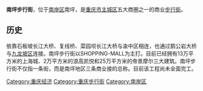 '''南坪步行街'''，位于[[南岸区|南岸区]]南坪，是[[重庆市|重庆市]][[重庆主城区|主城区]]五大商圈之一的商业[[步行街|步行街]]。

==历史==
依靠石板坡长江大桥、复线桥、菜园坝长江大桥与渝中区相连，也通过鹅公岩大桥与[[九龙坡区|九龙坡区]]连接。南坪步行街以SHOPPING-MALL为主打。目前已经拥有13万平方米的上海城、2万平方米的浪高凯悦和25万平方米的帝景摩尔三大建筑。南坪步行街不仅指一条街，而是南坪地区三条商业接的总称。目前该工程尚未全面完工。

[[Category:重庆经济|Category:重庆经济]]
[[Category:重庆步行街|Category:重庆步行街]]
[[Category:南岸区|Category:南岸区]]